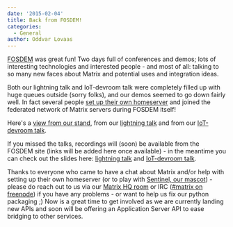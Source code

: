 ```yaml
---
date: '2015-02-04'
title: Back from FOSDEM!
categories:
  - General
author: Oddvar Lovaas
---
```


<a href="http://fosdem.org" title="FOSDEM">FOSDEM</a> was great fun! Two days full of conferences and demos; lots of interesting technologies and interested people - and most of all: talking to so many new faces about Matrix and potential uses and integration ideas. 

Both our lightning talk and IoT-devroom talk were completely filled up with huge queues outside (sorry folks), and our demos seemed to go down fairly well.  In fact several people <a href="/code">set up their own homeserver</a> and joined the federated network of Matrix servers during FOSDEM itself!

Here's a <a href="http://twitter.com/matrixdotorg/status/561535884567130112" title="view from our stand">view from our stand</a>, from our <a href="http://twitter.com/matrixdotorg/status/561543011662696448" title="lightning talk">lightning talk</a> and from our <a href="http://twitter.com/thierrymarianne/status/561828001231695872" title="IoT-devroom talk">IoT-devroom talk</a>.

If you missed the talks, recordings will (soon) be available from the FOSDEM site (links will be added here once available) - in the meantime you can check out the slides here: <a href="http://matrix.org/blog/wp-content/uploads/2015/02/2015-01-31-Matrix_FOSDEM.pdf" title="lightning talk">lightning talk</a> and <a href="http://matrix.org/blog/wp-content/uploads/2015/02/2015-02-01-Matrix-IoT-FOSDEM.pdf" title="IoT-devroom talk">IoT-devroom talk</a>.

Thanks to everyone who came to have a chat about Matrix and/or help with setting up their own homeserver (or to play with <a href="https://www.youtube.com/watch?v=TyIw2AkYpeo">Sentinel, our mascot</a>) - please do reach out to us via our <a href="/beta/#/room/#matrix:matrix.org" title="Matrix HQ room">Matrix HQ room</a> or IRC (<a href="irc://irc.freenode.net/matrix">#matrix on freenode</a>) if you have any problems - or want to help us fix our python packaging ;)  Now is a great time to get involved as we are currently landing new APIs and soon will be offering an Application Server API to ease bridging to other services.